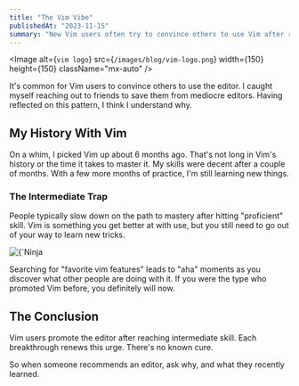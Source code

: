 ```yaml
---
title: "The Vim Vibe"
publishedAt: "2023-11-15"
summary: "New Vim users often try to convince others to use Vim after reaching an intermediate skill level. Learn what causes this urge to spread the editor."
---
```

<Image
alt={`vim logo`}
src={`/images/blog/vim-logo.png`}
width={150}
height={150}
className="mx-auto"
/>

It's common for Vim users to convince others to use the editor. I caught myself reaching out to friends to save them from mediocre editors. Having reflected on this pattern, I think I understand why.

## My History With Vim

On a whim, I picked Vim up about 6 months ago. That's not long in Vim's history or the time it takes to master it. My skills were decent after a couple of months. With a few more months of practice, I'm still learning new things.

### The Intermediate Trap

People typically slow down on the path to mastery after hitting "proficient" skill. Vim is something you get better at with use, but you still need to go out of your way to learn new tricks.

<Caption value="clickity clack" className="mx-auto">
<Image
alt={`Ninja Turtle keyboard`}
src={`/images/blog/keyboard_turtle.webp`}
width={400}
height={400}
className="mx-auto"
/>

</Caption>

Searching for "favorite vim features" leads to "aha" moments as you discover what other people are doing with it. If you were the type who promoted Vim before, you definitely will now.

## The Conclusion

Vim users promote the editor after reaching intermediate skill. Each breakthrough renews this urge. There's no known cure.

So when someone recommends an editor, ask why, and what they recently learned.